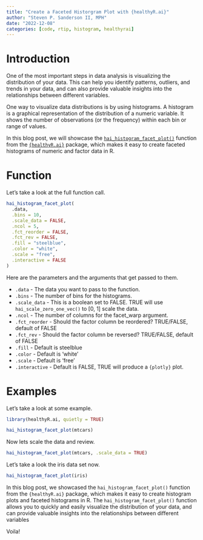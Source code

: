 ```yaml
---
title: "Create a Faceted Historgram Plot with {healthyR.ai}"
author: "Steven P. Sanderson II, MPH"
date: "2022-12-08"
categories: [code, rtip, histogram, healthyrai]
---
```



# Introduction

One of the most important steps in data analysis is visualizing the distribution of your data. This can help you identify patterns, outliers, and trends in your data, and can also provide valuable insights into the relationships between different variables.

One way to visualize data distributions is by using histograms. A histogram is a graphical representation of the distribution of a numeric variable. It shows the number of observations (or the frequency) within each bin or range of values.

In this blog post, we will showcase the [`hai_histogram_facet_plot()`](https://www.spsanderson.com/healthyR.ai/reference/hai_histogram_facet_plot.html) function from the [`{healthyR.ai}`](https://www.spsanderson.com/healthyR.ai/) package, which makes it easy to create faceted histograms of numeric and factor data in R.

# Function

Let's take a look at the full function call.

```r
hai_histogram_facet_plot(
  .data,
  .bins = 10,
  .scale_data = FALSE,
  .ncol = 5,
  .fct_reorder = FALSE,
  .fct_rev = FALSE,
  .fill = "steelblue",
  .color = "white",
  .scale = "free",
  .interactive = FALSE
)
```

Here are the parameters and the arguments that get passed to them.

*  `.data` - The data you want to pass to the function.
*  `.bins` - The number of bins for the histograms.
*  `.scale_data` - This is a boolean set to FALSE. TRUE will use `hai_scale_zero_one_vec()` to [0, 1] scale the data.
*  `.ncol` - The number of columns for the facet_warp argument.
*  `.fct_reorder` - Should the factor column be reordered? TRUE/FALSE, default of FALSE
*  `.fct_rev` - Should the factor column be reversed? TRUE/FALSE, default of FALSE
*  `.fill` - Default is steelblue
*  `.color` - Default is 'white'
*  `.scale` - Default is 'free'
*  `.interactive` - Default is FALSE, TRUE will produce a `{plotly}` plot.

# Examples

Let's take a look at some example.

```r
library(healthyR.ai, quietly = TRUE)

hai_histogram_facet_plot(mtcars)
```

Now lets scale the data and review.

```r
hai_histogram_facet_plot(mtcars, .scale_data = TRUE)
```

Let's take a look the iris data set now.

```r
hai_histogram_facet_plot(iris)
```

In this blog post, we showcased the `hai_histogram_facet_plot()` function from the `{healthyR.ai}` package, which makes it easy to create histogram plots and faceted histograms in R. The `hai_histogram_facet_plot()` function allows you to quickly and easily visualize the distribution of your data, and can provide valuable insights into the relationships between different variables

Voila!